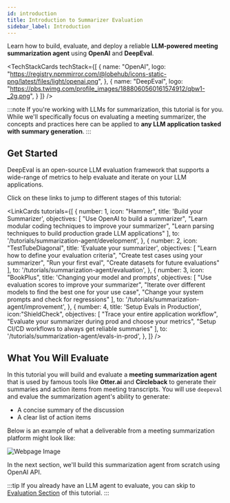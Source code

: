 ```yaml
---
id: introduction
title: Introduction to Summarizer Evaluation
sidebar_label: Introduction
---
```



Learn how to build, evaluate, and deploy a reliable **LLM-powered meeting summarization agent** using **OpenAI** and **DeepEval**.

<TechStackCards
    techStack={[
        {
            name: "OpenAI",
            logo: "https://registry.npmmirror.com/@lobehub/icons-static-png/latest/files/light/openai.png",
        },
        {
            name: "DeepEval",
            logo: "https://pbs.twimg.com/profile_images/1888060560161574912/qbw1-_2g.png",
        }
    ]}
/>

:::note
If you're working with LLMs for summarization, this tutorial is for you. While we'll specifically focus on evaluating a meeting summarizer, the concepts and practices here can be applied to **any LLM application tasked with summary generation**.
:::

## Get Started

DeepEval is an open-source LLM evaluation framework that supports a wide-range of metrics to help evaluate and iterate on your LLM applications.

Click on these links to jump to different stages of this tutorial:

<LinkCards
    tutorials={[
        {
            number: 1,
            icon: "Hammer",
            title: 'Build your Summarizer',
            objectives: [
                "Use OpenAI to build a summarizer",
                "Learn modular coding techniques to improve your summarizer",
                "Learn parsing techniques to build production grade LLM applications"
            ],
            to: '/tutorials/summarization-agent/development',
        },
        {
            number: 2,
            icon: "TestTubeDiagonal",
            title: 'Evaluate your summarizer',
            objectives: [
                "Learn how to define your evaluation criteria",
                "Create test cases using your summarizer",
                "Run your first eval",
                "Create datasets for future evaluations"
            ],
            to: '/tutorials/summarization-agent/evaluation',
        },
        {
            number: 3,
            icon: "BookPlus",
            title: 'Changing your model and prompts',
            objectives: [
                "Use evaluation scores to improve your summarizer",
                "Iterate over different models to find the best one for your use case",
                "Change your system prompts and check for regressions"
            ],
            to: '/tutorials/summarization-agent/improvement',
        },
        {
            number: 4,
            title: 'Setup Evals in Production',
            icon:"ShieldCheck",
            objectives: [
                "Trace your entire application workflow",
                "Evaluate your summarizer during prod and choose your metrics",
                "Setup CI/CD workflows to always get reliable summaries"
            ],
            to: '/tutorials/summarization-agent/evals-in-prod',
        },
    ]}
/>

## What You Will Evaluate

In this tutorial you will build and evaluate a **meeting summarization agent** that is used by famous tools like **Otter.ai** and **Circleback** to generate their summaries and action items from meeting transcripts. You will use `deepeval` and evalue the summarization agent's ability to generate:

- A concise summary of the discussion
- A clear list of action items

Below is an example of what a deliverable from a meeting summarization platform might look like:

![Webpage Image](https://deepeval-docs.s3.us-east-1.amazonaws.com/tutorials:summarization-agent:summarizer-overview.png)

In the next section, we'll build this summarization agent from scratch using OpenAI API.

:::tip
If you already have an LLM agent to evaluate, you can skip to [Evaluation Section](tutorial-summarization-evaluation) of this tutorial.
:::